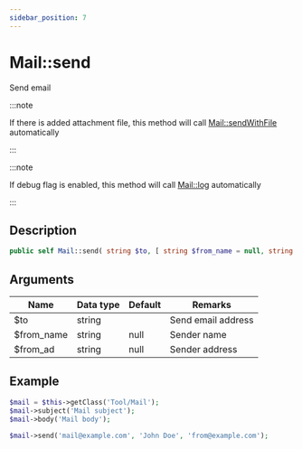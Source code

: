 ```yaml
---
sidebar_position: 7
---
```


# Mail::send

Send email

:::note

If there is added attachment file, this method will call [Mail::sendWithFile](/docs/fegg/library/mail/methods/sendwithfile) automatically

:::

:::note

If debug flag is enabled, this method will call [Mail::log](/docs/fegg/library/mail/methods/log) automatically

:::

## Description

```php
public self Mail::send( string $to, [ string $from_name = null, string $from_ad = null ] )
```

## Arguments

| Name       | Data type | Default | Remarks            |
| ---------- | --------- | ------- | ------------------ |
| $to        | string    |         | Send email address |
| $from_name | string    | null    | Sender name        |
| $from_ad   | string    | null    | Sender address     |

## Example

```php title="Controller"
$mail = $this->getClass('Tool/Mail');
$mail->subject('Mail subject');
$mail->body('Mail body');

$mail->send('mail@example.com', 'John Doe', 'from@example.com');
```
